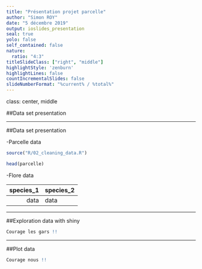 ```yaml
---
title: "Présentation projet parcelle"
author: "Simon ROY"
date: "5 décembre 2019"
output: ioslides_presentation
seal: true
yolo: false
self_contained: false
nature:
  ratio: "4:3"
titleSlideClass: ["right", "middle"]
highlightStyle: 'zenburn'
highlightLines: false
countIncrementalSlides: false
slideNumberFormat: "%current% / %total%"
---
```

class: center, middle

##Data set presentation

---

##Data set presentation

  -Parcelle data
```r
source("R/02_cleaning_data.R")

head(parcelle)

```
  -Flore data

| species_1 | species_2 |
|----------:|:----------|
| data      | data      |

---

##Exploration data with shiny


```r

Courage les gars !!

```


---

##Plot data 

```r

Courage nous !!

```


